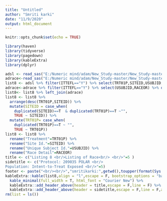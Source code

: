 ---
title: "Untitled"
author: "Smriti karki"
date: "11/9/2020"
output: html_document
---

```{r setup, include=FALSE}
knitr::opts_chunk$set(echo = TRUE)
```

```{r}
library(haven)
library(tidyverse)
library(pagedown)
library(kableExtra)
library(dplyr)
```
```{r}

adsl <- read_sas("E:/Numeric mind/adam/New_Study-master/New_Study-master/adam/adsl.sas7bdat",NULL)
adrace<-read_sas("E:/Numeric mind/adam/New_Study-master/New_Study-master/adam/adrace.sas7bdat",NULL)
list8 <- adsl %>% filter(ITTEFL=="Y") %>% select(TRT01P,SITEID,USUBJID,RACE)
adrace<-adrace %>% filter(ITTEFL=="Y") %>% select(USUBJID,RACEOR) %>% distinct()
list8<- list8 %>% left_join(adrace)
list8 <- list8 %>% 
  arrange(desc(TRT01P,SITEID)) %>% 
  mutate(SITEID = case_when(
    duplicated(SITEID)==T  & duplicated(TRT01P)==T ~"",
    TRUE ~ SITEID)) %>% 
  mutate(TRT01P= case_when(
    duplicated(TRT01P)==T ~ "",
    TRUE ~ TRT01P))
list8 <- list8 %>% 
  rename("Treatment"=TRT01P) %>% 
  rename("Site Id."=SITEID) %>% 
  rename("Unique Subject Id."=USUBJID) %>% 
  rename("Race Detail"=RACEOR)
title <- c("Listing 8 <br/>Listing of Race<br/> <br/>"=5 )
sidetitle <- c("Protocol: 209035 POLAR <br/>
Population: Intent-to-Treat Exposed <br/>"=5) 
footer <- paste("<br/><br/>","smritikarki:",getwd(),toupper(format(Sys.time(),format = "%d%b%Y %H:%M")))
kableExtra::kable(list8,align = "l",escape = F, bootstrap_options = "basic") %>% 
  kable_minimal(full_width = T, html_font = "Courier New") %>% 
  kableExtra::add_header_above(header = title,escape = F,line = F) %>% 
  kableExtra::add_header_above(header = sidetitle,escape = F,line = F,align = "l")
rm(list = ls())
```